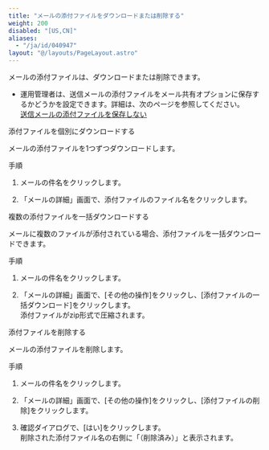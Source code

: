 ```yaml
---
title: "メールの添付ファイルをダウンロードまたは削除する"
weight: 200
disabled: "[US,CN]"
aliases:
  - "/ja/id/040947"
layout: "@/layouts/PageLayout.astro"
---
```




メールの添付ファイルは、ダウンロードまたは削除できます。

<Note>

* 運用管理者は、送信メールの添付ファイルをメール共有オプションに保存するかどうかを設定できます。詳細は、次のページを参照してください。  
  [送信メールの添付ファイルを保存しない](/k/ja/id/0401002.html)

</Note>

<Heading id="m_list_view_m_attachments_10">添付ファイルを個別にダウンロードする</Heading>

メールの添付ファイルを1つずつダウンロードします。

<Heading level={3} id="m_list_view_m_attachments_1010">手順</Heading>

1. メールの件名をクリックします。

1. 「メールの詳細」画面で、添付ファイルのファイル名をクリックします。

<Heading id="m_list_view_m_attachments_20">複数の添付ファイルを一括ダウンロードする</Heading>

メールに複数のファイルが添付されている場合、添付ファイルを一括ダウンロードできます。

<Heading level={3} id="m_list_view_m_attachments_2010">手順</Heading>

1. メールの件名をクリックします。

1. 「メールの詳細」画面で、[その他の操作]をクリックし、[添付ファイルの一括ダウンロード]をクリックします。  
添付ファイルがzip形式で圧縮されます。

<Heading id="m_list_view_m_attachments_30">添付ファイルを削除する</Heading>

メールの添付ファイルを削除します。

<Heading level={3} id="m_list_view_m_attachments_3010">手順</Heading>

1. メールの件名をクリックします。

1. 「メールの詳細」画面で、[その他の操作]をクリックし、[添付ファイルの削除]をクリックします。

1. 確認ダイアログで、[はい]をクリックします。  
削除された添付ファイル名の右側に「（削除済み）」と表示されます。
